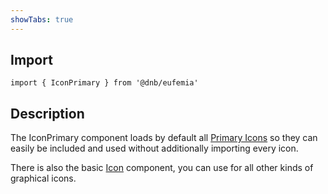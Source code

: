 ```yaml
---
showTabs: true
---
```


## Import

```tsx
import { IconPrimary } from '@dnb/eufemia'
```

## Description

The IconPrimary component loads by default all [Primary Icons](/icons/primary) so they can easily be included and used without additionally importing every icon.

There is also the basic [Icon](/uilib/components/icon/) component, you can use for all other kinds of graphical icons.
